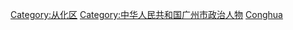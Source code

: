[[Category:从化区|Category:从化区]]
[[Category:中华人民共和国广州市政治人物|Category:中华人民共和国广州市政治人物]]
[[Category:广东省区委书记|Conghua]]